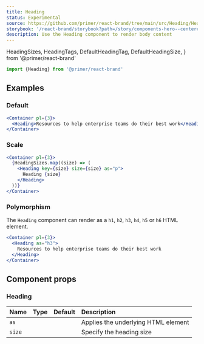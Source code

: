 ```yaml
---
title: Heading
status: Experimental
source: https://github.com/primer/react-brand/tree/main/src/Heading/Heading.tsx
storybook: '/react-brand/storybook?path=/story/components-hero--centered'
description: Use the Heading component to render body content
---
```


  HeadingSizes,
  HeadingTags,
  DefaultHeadingTag,
  DefaultHeadingSize,
} from '@primer/react-brand'

```js
import {Heading} from '@primer/react-brand'
```

## Examples

### Default

```jsx live
<Container pl={3}>
  <Heading>Resources to help enterprise teams do their best work</Heading>
</Container>
```

### Scale

```jsx live
<Container pl={3}>
  {HeadingSizes.map((size) => (
    <Heading key={size} size={size} as="p">
      Heading {size}
    </Heading>
  ))}
</Container>
```

### Polymorphism

The `Heading` component can render as a `h1`, `h2`, `h3`, `h4`, `h5` or `h6` HTML element.

```jsx live
<Container pl={3}>
  <Heading as="h3">
    Resources to help enterprise teams do their best work
  </Heading>
</Container>
```

## Component props

### Heading

| Name   | Type                                                    |                      Default                      | Description                         |
| :----- | :------------------------------------------------------ | :-----------------------------------------------: | :---------------------------------- |
| `as`   | <PropTableValues values={HeadingTags} addLineBreaks />  | <PropTableValues values={[DefaultHeadingTag]} />  | Applies the underlying HTML element |
| `size` | <PropTableValues values={HeadingSizes} addLineBreaks /> | <PropTableValues values={[DefaultHeadingSize]} /> | Specify the heading size            |
